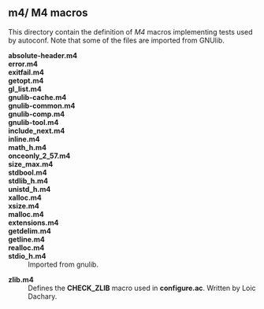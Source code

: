 =='''m4/''' M4 macros==

This directory contain the definition of ''M4'' macros implementing tests used by autoconf. Note that some of the files are imported from GNUlib.

; '''absolute-header.m4'''
; '''error.m4'''
; '''exitfail.m4'''
; '''getopt.m4'''
; '''gl_list.m4'''
; '''gnulib-cache.m4'''
; '''gnulib-common.m4'''
; '''gnulib-comp.m4'''
; '''gnulib-tool.m4'''
; '''include_next.m4'''
; '''inline.m4'''
; '''math_h.m4'''
; '''onceonly_2_57.m4'''
; '''size_max.m4'''
; '''stdbool.m4'''
; '''stdlib_h.m4'''
; '''unistd_h.m4'''
; '''xalloc.m4'''
; '''xsize.m4'''
; '''malloc.m4'''
; '''extensions.m4'''
; '''getdelim.m4'''
; '''getline.m4'''
; '''realloc.m4'''
; '''stdio_h.m4'''
: Imported from gnulib.

; '''zlib.m4'''
: Defines the '''CHECK_ZLIB''' macro used in '''configure.ac'''. Written by Loic Dachary.

